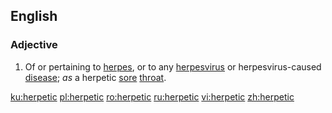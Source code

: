 ==English==

===Adjective===
{{en-adj|-}}

# {{lb|en|medicine}} Of or pertaining to [[herpes]], or to any [[herpesvirus]] or herpesvirus-caused [[disease]]; ''as'' a herpetic [[sore]] [[throat]].

[[ku:herpetic]]
[[pl:herpetic]]
[[ro:herpetic]]
[[ru:herpetic]]
[[vi:herpetic]]
[[zh:herpetic]]